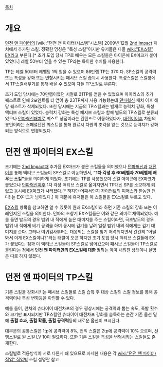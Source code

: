 [[목차]]
= 개요 =
[[던전 앤 파이터]]의 [wiki:"던전 앤 파이터/시스템"시스템]
2009년 12월 [[2nd Impact]] 패치에서 추가된 스킬. 정확한 명칭은 "특성 스킬"이지만 유저들은 다들 [[wiki:"EX스킬" EX]]라고 부른다.[* 초기 도입 당시 TP로 배우는 모든 스킬들은 아이콘에 EX마크가 붙어있었다.] 레벨 50부터 얻을 수 있는 TP라는 특이한 수치를 사용한다.

TP는 레벨 50부터 레벨당 1씩 얻을 수 있으며 86만렙 TP는 37이다. SP스킬의 공격력 또는 특성을 강화 또는 변형시키는 패시브 스킬 습득시 사용한다. 특성스킬은 스킬창에서 TP스킬배우기를 통해 배울 수 있으며 다들 TP스킬로 부른다.

초기 도입 당시에는 70만렙이였던 시절로 21TP를 얻을 수 있었으며 아이리스의 추가 퀘스트로 인해 2포인트를 더 얻어 총 23TP까지 사용 가능했는데 [[던파혁신]] 패치 이후 해당 퀘스트가 삭제되었다. 또한 당시에는 지금의 TP스킬과는 별개로 능력치 강화, 특성 액티브 스킬이 있었다. 능력치 강화는 특성 패시브 스킬과 함께 별도의 TP스킬로 분류되었으나 [[던파혁신]]패치로 퀘스트 상점이라는 컨텐츠로 이동하였다가, [[대전이]]이후 차원의 봉인이라는 스페셜던전 퀘스트를 통해 완료시 차원의 조각을 얻는 것으로 능력치가 강화되는 방식으로 변경되었다.

= 던전 앤 파이터의 EX스킬 =
초기에는 [[2nd Impact]]때 추가된 EX마크가 붙은 스킬들을 의미했으나 [[던파혁신]]과 [[대전이]]를 통해 액티브 스킬들이 SP스킬로 이동하면서, '''"1차 각성 후 60레벨과 70레벨에 배우는 스킬"'''들을 의미하게 되었다. 초기에는 TP를 사용했으며 스킬 아이콘에 EX마크가 붙었으나 [[던파혁신]]이후 1차 각성 액티브 스킬로 옮겨지면서 TP대신 SP를 소모하게 되었고 동시에 EX마크가 사라졌다.[* 하지만 어째서인지 자이언트의 피어스와 한놈만 팬다!!는 EX마크가 남아있다.] 이 때문에 유저들은 이 스킬들을 EX스킬로 부르고 있다.

[[EX스킬]] 항목을 참고하면 알 수 있듯이 원래 EX스킬이라 하면 기존 스킬의 강화 또는 어레인지된 스킬을 의미한다. 던파의 초창기 EX스킬들은 이와 같은 의미로 채택되었다. 예를 들면 발도의 경우 범위 내 적에게 높은 대미지를 주는 스킬이라면, 극초발도의 경우 범위 내 적에게 베기 공격을 하며 동시에 검기를 날려 일정 범위 내의 적에게는 검기 대미지를 준다. 그러나 여귀검사부터는 대응되는 스킬을 찾기 어려워지면서 간간히 "어딜 봐서 이게 EX스킬이냐?"라는 태클이 오곤 하지만 초기 도입 당시 액티브 스킬들에 EX가 붙었다는 점과 이 액티브 스킬들이 SP스킬로 넘어갔으며 패시브 스킬들이 TP스킬로 불린다는 점에서 '''던전 앤 파이터만의 EX스킬에 대한 정의'''는 이미 내려진 상태이니 설명은 따로 하지 않겠다.

= 던전 앤 파이터의 TP스킬 =
기존 스킬을 강화시키는 패시브 스킬들로 스킬 습득 후 대상 스킬의 스킬 정보를 통해 공격력이나 특성 변화등을 확인할 수 있다.

예를 들어, 런처의 슈타이어 대전차포의 경우 평상시에는 공격력과 뽑는 속도, 폭발 횟수와 크기만 표시되지만 TP스킬인 슈타이어 대전차포 강화를 습득하는 순간 기존 옵션 밑에 '''출혈 효과, 출혈 확률, 출혈 공격력'''등의 새로운 옵션이 표시된다.

대부분의 공통스킬은 1tp에 공격력이 8%, 전직 스킬은 2tp에 공격력이 10% 오르며, 선행스킬로 원 스킬 LV 10이 필요하다. 또한 기존 스킬을 특성을 변형시키는 스킬들도 존재한다.

스킬별로 적용방식이 서로 다른게 꽤 있으므로 자세한 내용은 각 [[wiki:"던전 앤 파이터/직업" 직업]]별 스킬 설명란 참고
